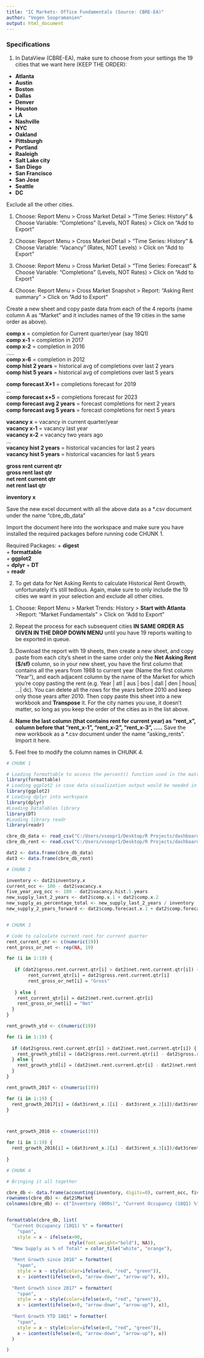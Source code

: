 ```yaml
---
title: "IC Markets- Office Fundamentals (Source: CBRE-EA)"
author: "Vegen Soopramanien"
output: html_document
---
```


### Specifications

1. In DataView (CBRE-EA), make sure to choose from your settings the 19 cities that we want here (KEEP THE ORDER):
  + __Atlanta__  
  + __Austin__  
  + __Boston__  
  + __Dallas__  
  + __Denver__  
  + __Houston__  
  + __LA__  
  + __Nashville__  
  + __NYC__  
  + __Oakland__  
  + __Pittsburgh__  
  + __Portland__  
  + __Raaleigh__  
  + __Salt Lake city__  
  + __San Diego__  
  + __San Francisco__  
  + __San Jose__  
  + __Seattle__  
  + __DC__  
  
Exclude all the other cities.

(1) Choose: Report Menu > Cross Market Detail > "Time Series: History" & Choose Variable: "Completions" (Levels, NOT Rates) > Click on "Add to Export"

(2) Choose: Report Menu > Cross Market Detail > "Time Series: History" & Choose Variable: "Vacancy" (Rates, NOT Levels) > Click on "Add to Export"

(3) Choose: Report Menu > Cross Market Detail > "Time Series: Forecast" & Choose Variable: "Completions" (Levels, NOT Rates) > Click on "Add to Export"

(4) Choose: Report Menu > Cross Market Snapshot > Report: "Asking Rent summary" > Click on "Add to Export"

Create a new sheet and copy paste data from each of the 4 reports (name column A as "Market" and it includes names of the 19 cities in the same order as above). 

**comp x** = completion for Current quarter/year (say 18Q1)  
**comp x-1** = completion in 2017  
**comp x-2** = completion in 2016  
.....  
**comp x-6** = completion in 2012  
**comp hist 2 years** = historical avg of completions over last 2 years  
**comp hist 5 years** = historical avg of completions over last 5 years  
  
**comp forecast X+1** = completions forecast for 2019  
...  
**comp forecast x+5** = completions forecast for 2023  
**comp forecast avg 2 years** = forecast completions for next 2 years  
**comp forecast avg 5 years** = forecast completions for next 5 years  
  
**vacancy x** = vacancy in current quarter/year  
**vacancy x-1** = vacancy last year  
**vacancy x-2** = vacancy two years ago  
...  
**vacancy hist 2 years** = historical vacancies for last 2 years  
**vacancy hist 5 years** = historical vacancies for last 5 years  
  
**gross rent current qtr**  
**gross rent last qtr**  
**net rent current qtr**  
**net rent last qtr**  
  
**inventory x**  
  
Save the new excel document with all the above data as a *.csv document under the name "cbre_db_data"
  
Import the document here into the workspace and make sure you have installed the required packages before running code CHUNK 1.
  
Required Packages:
  + __digest__  
  + __formattable__  
  + __ggplot2__  
  + __dplyr__
  + __DT__   
  + __readr__ 
  
  
2. To get data for Net Asking Rents to calculate Historical Rent Growth, unfortunately it's still tedious. Again, make sure to only include the 19 cities we want in your selection and exclude all other cities. 
  
(1) Choose: Report Menu > Market Trends: History >  **Start with Atlanta** >Report: "Market Fundamentals" > Click on "Add to Export"  
  
(2) Repeat the process for each subsequent cities **IN SAME ORDER AS GIVEN IN THE DROP DOWN MENU** until you have 19 reports waiting to be exported in queue.  
  
(3) Download the report with 19 sheets, then create a new sheet, and copy paste from each city's sheet in the same order only the **Net Asking Rent ($/sf)** column, so in your new sheet, you have the first column that contains all the years from 1988 to current year (Name the first column "Year"), and each adjacent column by the name of the Market for which you're copy pasting the rent (e.g. Year | atl | aus | bos | dall | den | hous| ...| dc). You can delete all the rows for the years before 2010 and keep only those years after 2010. Then copy paste this sheet into a new workbook and **Transpose** it. For the city names you use, it doesn't matter, so long as you keep the order of the cities as in the list above.  
  
(4) **Name the last column (that contains rent for current year) as "rent_x", column before that "rent_x-1", "rent_x-2", "rent_x-3", .....**
Save the new workbook as a *.csv document under the name "asking_rents". Import it here.  
  
(5) Feel free to modify the column names in CHUNK 4.  
  
```r

# CHUNK 1

# Loading formattable to access the percent() function used in the matrix below 
library(formattable)
# Loading ggplot2 in case data visualization output would be needed in the future
library(ggplot2)
# Loading dplyr into workspace
library(dplyr)
#Loading DataTables library
library(DT)
#Loading library readr
library(readr)

cbre_db_data <- read_csv("C:/Users/vsoopr1/Desktop/R Projects/dashboard/CBRE/cbre_db_data.csv")
cbre_db_rent <- read.csv("C:/Users/vsoopr1/Desktop/R Projects/dashboard/CBRE/asking_rents.csv")

dat2 <- data.frame(cbre_db_data)
dat3 <- data.frame(cbre_db_rent)
```

```r
# CHUNK 2

inventory <- dat2$inventory.x
current_occ <- 100 - dat2$vacancy.x
five_year_avg_occ <- 100 - dat2$vacancy.hist.5.years
new_supply_last_2_years <- dat2$comp.x.1 + dat2$comp.x.2
new_supply_as_percentage_total <- new_supply_last_2_years / inventory
new_supply_2_years_forward <- dat2$comp.forecast.x.1 + dat2$comp.forecast.x.2



```

```r
# CHUNK 3

# Code to calculate current rent for current quarter
rent_current_qtr <- c(numeric(19))
rent_gross_or_net <- rep(NA, 19)

for (i in 1:19) {
  
   if (dat2$gross.rent.current.qtr[i] > dat2$net.rent.current.qtr[i]) {
        rent_current_qtr[i] = dat2$gross.rent.current.qtr[i]
        rent_gross_or_net[i] = "Gross"
  
   } else {
    rent_current_qtr[i] = dat2$net.rent.current.qtr[i]
    rent_gross_or_net[i] = "Net"
  }
}

rent_growth_ytd <- c(numeric(19))

for (i in 1:19) {
  
  if (dat2$gross.rent.current.qtr[i] > dat2$net.rent.current.qtr[i]) {
    rent_growth_ytd[i] = (dat2$gross.rent.current.qtr[i] - dat2$gross.rent.last.qtr[i]) / dat2$gross.rent.last.qtr[i]
  } else {
    rent_growth_ytd[i] = (dat2$net.rent.current.qtr[i] - dat2$net.rent.last.qtr[i]) / dat2$net.rent.last.qtr[i]
  }
}

rent_growth_2017 <- c(numeric(19))

for (i in 1:19) {
  rent_growth_2017[i] = (dat3$rent_x.1[i] - dat3$rent_x.2[i])/dat3$rent_x.2[i]
}



rent_growth_2016 <- c(numeric(19))

for (i in 1:19) {
  rent_growth_2016[i] = (dat3$rent_x.2[i] - dat3$rent_x.3[i])/dat3$rent_x.3[i]
  
}
```



```r
# CHUNK 4

# Bringing it all together

cbre_db <- data.frame(accounting(inventory, digits=0), current_occ, five_year_avg_occ, accounting(new_supply_last_2_years, digits=0), percent(new_supply_as_percentage_total), accounting(new_supply_2_years_forward, digits=0), rent_gross_or_net, currency(rent_current_qtr), percent(rent_growth_2016), percent(rent_growth_2017), percent(rent_growth_ytd))
rownames(cbre_db) <- dat2$Market
colnames(cbre_db) <- c("Inventory (000s)", "Current Occupancy (18Q1) %", "5-Yr Avg Occupancy %", "New Supply last 2 years 16-17", "New Supply as % of Total", "New supply two years forward 19-20", "Rent: Gross or Net", "Current Rents (18Q1)", "Rent Growth since 2016", "Rent Growth since 2017", "Rent Growth YTD 18Q1")


formattable(cbre_db, list(
  "Current Occupancy (18Q1) %" = formatter(
    "span",
    style = x ~ ifelse(x>90,
                       style(font.weight="bold"), NA)),
  "New Supply as % of Total" = color_tile("white", "orange"),
  
  "Rent Growth since 2016" = formatter(
    "span",
    style = x ~ style(color=ifelse(x<0, "red", "green")),
    x ~ icontext(ifelse(x<0, "arrow-down", "arrow-up"), x)),
  
  "Rent Growth since 2017" = formatter(
    "span",
    style = x ~ style(color=ifelse(x<0, "red", "green")),
    x ~ icontext(ifelse(x<0, "arrow-down", "arrow-up"), x)),
  
  "Rent Growth YTD 18Q1" = formatter(
    "span",
    style = x ~ style(color=ifelse(x<0, "red", "green")),
    x ~ icontext(ifelse(x<0, "arrow-down", "arrow-up"), x))
  )

)

```


